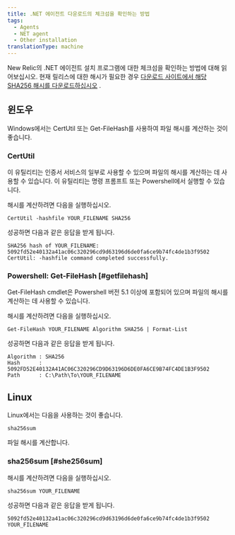 ```yaml
---
title: .NET 에이전트 다운로드의 체크섬을 확인하는 방법
tags:
  - Agents
  - NET agent
  - Other installation
translationType: machine
---
```


New Relic의 .NET 에이전트 설치 프로그램에 대한 체크섬을 확인하는 방법에 대해 읽어보십시오. 현재 릴리스에 대한 해시가 필요한 경우 [다운로드 사이트에서 해당 SHA256 해시를 다운로드하십시오](https://download.newrelic.com/dot_net_agent/latest_release/SHA256/) .

## 윈도우

Windows에서는 CertUtil 또는 Get-FileHash를 사용하여 파일 해시를 계산하는 것이 좋습니다.

### CertUtil

이 유틸리티는 인증서 서비스의 일부로 사용할 수 있으며 파일의 해시를 계산하는 데 사용할 수 있습니다. 이 유틸리티는 명령 프롬프트 또는 Powershell에서 실행할 수 있습니다.

해시를 계산하려면 다음을 실행하십시오.

`CertUtil -hashfile YOUR_FILENAME SHA256`

성공하면 다음과 같은 응답을 받게 됩니다.

```
SHA256 hash of YOUR_FILENAME:
5092fd52e40132a41ac06c320296cd9d63196d6de0fa6ce9b74fc4de1b3f9502
CertUtil: -hashfile command completed successfully.
```

### Powershell: Get-FileHash [#getfilehash]

Get-FileHash cmdlet은 Powershell 버전 5.1 이상에 포함되어 있으며 파일의 해시를 계산하는 데 사용할 수 있습니다.

해시를 계산하려면 다음을 실행하십시오.

`Get-FileHash YOUR_FILENAME Algorithm SHA256 | Format-List`

성공하면 다음과 같은 응답을 받게 됩니다.

```
Algorithm : SHA256
Hash      : 5092FD52E40132A41AC06C320296CD9D63196D6DE0FA6CE9B74FC4DE1B3F9502
Path      : C:\Path\To\YOUR_FILENAME
```

## Linux

Linux에서는 다음을 사용하는 것이 좋습니다.

```
sha256sum
```

파일 해시를 계산합니다.

### sha256sum [#she256sum]

해시를 계산하려면 다음을 실행하십시오.

`sha256sum YOUR_FILENAME`

성공하면 다음과 같은 응답을 받게 됩니다.

```
5092fd52e40132a41ac06c320296cd9d63196d6de0fa6ce9b74fc4de1b3f9502 YOUR_FILENAME
```